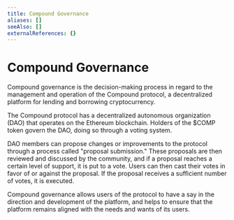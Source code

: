 ```yaml
---
title: Compound Governance
aliases: []
seeAlso: []
externalReferences: {}
---
```


# Compound Governance

Compound governance is the decision-making process in regard to the management and operation of the Compound protocol, a decentralized platform for lending and borrowing cryptocurrency.

The Compound protocol has a decentralized autonomous organization (DAO) that operates on the Ethereum blockchain. Holders of the $COMP token govern the DAO, doing so through a voting system.

DAO members can propose changes or improvements to the protocol through a process called "proposal submission." These proposals are then reviewed and discussed by the community, and if a proposal reaches a certain level of support, it is put to a vote. Users can then cast their votes in favor of or against the proposal. If the proposal receives a sufficient number of votes, it is executed.

Compound governance allows users of the protocol to have a say in the direction and development of the platform, and helps to ensure that the platform remains aligned with the needs and wants of its users.
